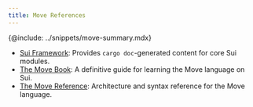 ---
title: Move References
---

{@include: ../snippets/move-summary.mdx}

- [Sui Framework](./framework.mdx): Provides `cargo doc`-generated content for core Sui modules. 
- [The Move Book](https://move-book.com): A definitive guide for learning the Move language on Sui. 
- [The Move Reference](https://move-book.com/reference): Architecture and syntax reference for the Move language.